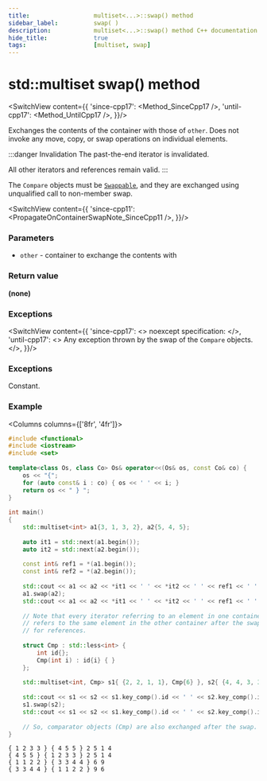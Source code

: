 ```yaml
---
title:					multiset<...>::swap() method
sidebar_label:			swap( )
description:			multiset<...>::swap() method C++ documentation
hide_title:				true
tags:					[multiset, swap]
---
```



<!----------------- Codes ---------------------->



# std::multiset swap() method

<SwitchView content={{
		'since-cpp17': <Method_SinceCpp17 />,
		'until-cpp17': <Method_UntilCpp17 />,
	}}/>

Exchanges the contents of the container with those of `other`. Does not invoke any move, copy, or swap operations on individual elements.

:::danger Invalidation
The past-the-end iterator is invalidated.

All other iterators and references remain valid. 
:::

The `Compare` objects must be [`Swappable`](/docs/named_req/Swappable), and they are exchanged using unqualified call to non-member swap.

<SwitchView content={{
		'since-cpp11': <PropagateOnContainerSwapNote_SinceCpp11 />,
	}}/>

### Parameters

 - `other` - container to exchange the contents with

### Return value

**(none)**

### Exceptions
<SwitchView content={{
		'since-cpp17': <>
            noexcept specification:
            <NoexceptSpecification />
        </>,
		'until-cpp17': <> Any exception thrown by the swap of the <code>Compare</code> objects. </>,
	}}/>

### Exceptions

Constant.

### Example

<Columns columns={['8fr', '4fr']}>
<div>

```cpp title='Main.cpp' showLineNumbers
#include <functional>
#include <iostream>
#include <set>
 
template<class Os, class Co> Os& operator<<(Os& os, const Co& co) {
    os << "{";
    for (auto const& i : co) { os << ' ' << i; }
    return os << " } ";
}
 
int main()
{
    std::multiset<int> a1{3, 1, 3, 2}, a2{5, 4, 5};
 
    auto it1 = std::next(a1.begin());
    auto it2 = std::next(a2.begin());
 
    const int& ref1 = *(a1.begin());
    const int& ref2 = *(a2.begin());
 
    std::cout << a1 << a2 << *it1 << ' ' << *it2 << ' ' << ref1 << ' ' << ref2 << '\n';
    a1.swap(a2);
    std::cout << a1 << a2 << *it1 << ' ' << *it2 << ' ' << ref1 << ' ' << ref2 << '\n';
 
    // Note that every iterator referring to an element in one container before the swap
    // refers to the same element in the other container after the swap. Same is true
    // for references.
 
    struct Cmp : std::less<int> {
        int id{};
        Cmp(int i) : id{i} { }
    };
 
    std::multiset<int, Cmp> s1{ {2, 2, 1, 1}, Cmp{6} }, s2{ {4, 4, 3, 3}, Cmp{9} };
 
    std::cout << s1 << s2 << s1.key_comp().id << ' ' << s2.key_comp().id << '\n';
    s1.swap(s2);
    std::cout << s1 << s2 << s1.key_comp().id << ' ' << s2.key_comp().id << '\n';
 
    // So, comparator objects (Cmp) are also exchanged after the swap.
}
```

</div>
<div>

```plaintext title="Output"
{ 1 2 3 3 } { 4 5 5 } 2 5 1 4
{ 4 5 5 } { 1 2 3 3 } 2 5 1 4
{ 1 1 2 2 } { 3 3 4 4 } 6 9
{ 3 3 4 4 } { 1 1 2 2 } 9 6
```

</div>
</Columns>
